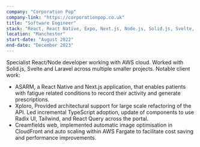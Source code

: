 ```yaml
---
company: "Corporation Pop"
company-link: "https://corporationpop.co.uk"
title: "Software Engineer"
stack: "React, React Native, Expo, Next.js, Node.js, Solid.js, Svelte, Storybook, Tailwind, SQL, Drizzle, Prisma, Laravel, AWS"
location: "Manchester"
start-date: "August 2022"
end-date: "December 2023"
---
```


Specialist React/Node developer working with AWS cloud. Worked with Solid.js, Svelte and Laravel across multiple smaller projects. Notable client work:

- ASARM, a React Native and Next.js application, that enables patients with fatigue related conditions to record their activity and generate prescriptions.
- Xploro, Provided architectural support for large scale refactoring of the API. Led incremental TypeScript adoption, update of components to use Radix UI, Tailwind, and React Query across the portal.
- Creamfields web, implemented automatic image optimisation in CloudFront and auto scaling within AWS Fargate to facilitate cost saving and performance improvements.
